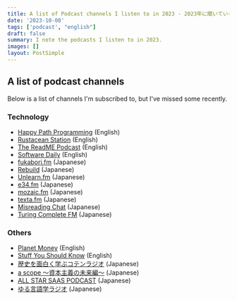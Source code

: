 ```yaml
---
title: A list of Podcast channels I listen to in 2023 - 2023年に聞いているPodcast番組リスト
date: '2023-10-08'
tags: ['podcast', "english"]
draft: false
summary: I note the podcasts I listen to in 2023.
images: []
layout: PostSimple
---
```


## A list of podcast channels

Below is a list of channels I'm subscribed to, but I've missed some recently.

### Technology

- [Happy Path Programming](https://open.spotify.com/show/25XAbgCB7VeHgREPSUzBYY) (English)
- [Rustacean Station](https://rustacean-station.org) (English)
- [The ReadME Podcast](https://github.com/readme/podcast) (English)
- [Software Daily](https://softwareengineeringdaily.com/category/all-episodes/exclusive-content/Podcast/) (English)
- [fukabori.fm](https://fukabori.fm) (Japanese)
- [Rebuild](https://rebuild.fm) (Japanese)
- [Unlearn.fm](https://open.spotify.com/show/0hV13QFLuSXOn6Y2c1kGqK) (Japanese)
- [e34.fm](https://e34.fm/) (Japanese)
- [mozaic.fm](https://mozaic.fm/) (Japanese)
- [texta.fm](https://open.spotify.com/show/2BdZHve9cIU6c8OFyz7LeB) (Japanese)
- [Misreading Chat](https://misreading.chat/) (Japanese)
- [Turing Complete FM](https://turingcomplete.fm/) (Japanese)

### Others

- [Planet Money](https://www.npr.org/podcasts/510289/planet-money) (English)
- [Stuff You Should Know](https://stuffyoushouldknow.com) (English)
- [歴史を面白く学ぶコテンラジオ](https://coten.co.jp/services/cotenradio/) (Japanese)
- [a scope 〜資本主義の未来編〜](https://open.spotify.com/show/6Wg8C5S0lonShoWReujAip) (Japanese)
- [ALL STAR SAAS PODCAST](https://blog.allstarsaas.com/tags/podcast) (Japanese)
- [ゆる言語学ラジオ](https://yurugengo.com/) (Japanese)
